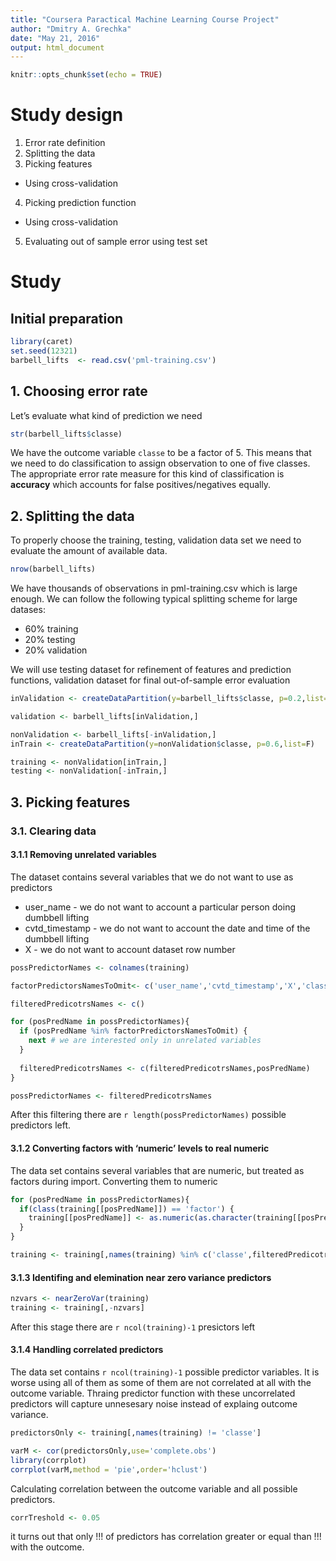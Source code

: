```yaml
---
title: "Coursera Paractical Machine Learning Course Project"
author: "Dmitry A. Grechka"
date: "May 21, 2016"
output: html_document
---
```


```r
knitr::opts_chunk$set(echo = TRUE)
```

# Study design

1. Error rate definition
2. Splitting the data
3. Picking features
  + Using cross-validation
4. Picking prediction function
  + Using cross-validation
5. Evaluating out of sample error using test set

# Study

## Initial preparation

```r
library(caret)
set.seed(12321)
barbell_lifts  <- read.csv('pml-training.csv')
```

## 1. Choosing error rate

Let's evaluate what kind of prediction we need

```r
str(barbell_lifts$classe)
```

We have the outcome variable `classe` to be a factor of 5.
This means that we need to do classification to assign observation to one of five classes. The appropriate error rate measure for this kind of classification is **accuracy** which accounts for false positives/negatives equally.

## 2. Splitting the data

To properly choose the training, testing, validation data set we need to evaluate the amount of available data.

```r
nrow(barbell_lifts)
```

We have thousands of observations in pml-training.csv which is large enough.
We can follow the following typical splitting scheme for large datases:

* 60% training
* 20% testing
* 20% validation

We will use testing dataset for refinement of features and prediction functions, validation dataset for final out-of-sample error evaluation

``` r
inValidation <- createDataPartition(y=barbell_lifts$classe, p=0.2,list=F)

validation <- barbell_lifts[inValidation,]

nonValidation <- barbell_lifts[-inValidation,]
inTrain <- createDataPartition(y=nonValidation$classe, p=0.6,list=F)

training <- nonValidation[inTrain,]
testing <- nonValidation[-inTrain,]

```

## 3. Picking features

### 3.1. Clearing data

#### 3.1.1 Removing unrelated variables

The dataset contains several variables that we do not want to use as predictors

* user_name - we do not want to account a particular person doing dumbbell lifting
* cvtd_timestamp - we do not want to account the date and time of the dumbbell lifting
* X - we do not want to account dataset row number

```r
possPredictorNames <- colnames(training)

factorPredictorsNamesToOmit<- c('user_name','cvtd_timestamp','X','classe')

filteredPredicotrsNames <- c()

for (posPredName in possPredictorNames){
  if (posPredName %in% factorPredictorsNamesToOmit) {
    next # we are interested only in unrelated variables
  }
  
  filteredPredicotrsNames <- c(filteredPredicotrsNames,posPredName)
}

possPredictorNames <- filteredPredicotrsNames
```

After this filtering there are `r length(possPredictorNames)` possible predictors left.

#### 3.1.2 Converting factors with 'numeric' levels to real numeric
The data set contains several variables that are numeric, but treated as factors during import. Converting them to numeric

```r

for (posPredName in possPredictorNames){
  if(class(training[[posPredName]]) == 'factor') {
    training[[posPredName]] <- as.numeric(as.character(training[[posPredName]])) #converting factor to cumeric via character
  }
}

training <- training[,names(training) %in% c('classe',filteredPredicotrsNames)]
```

#### 3.1.3 Identifing and elemination near zero variance predictors

```r
nzvars <- nearZeroVar(training)
training <- training[,-nzvars]
```

After this stage there are `r ncol(training)-1` presictors left

#### 3.1.4 Handling correlated predictors
The data set contains `r ncol(training)-1` possible predictor variables. It is worse using all of them as some of them are not correlated at all with the outcome variable. Thraing predictor function with these uncorrelated predictors will capture unnesesary noise instead of explaing outcome variance.

```r

predictorsOnly <- training[,names(training) != 'classe']

varM <- cor(predictorsOnly,use='complete.obs')
library(corrplot)
corrplot(varM,method = 'pie',order='hclust')
```

Calculating correlation between the outcome variable and all possible predictors.

```r
corrTreshold <- 0.05
```

it turns out that only !!! of predictors has correlation greater or equal than !!! with the outcome.